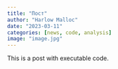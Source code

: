 ```yaml
---
title: "Пост"
author: "Harlow Malloc"
date: "2023-03-11"
categories: [news, code, analysis]
image: "image.jpg"
---
```


This is a post with executable code.
